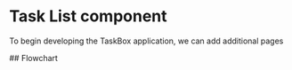 

<Meta of={taskList} />

# Task List component

To begin developing the TaskBox application, we can add additional pages

<Story of={MarkdownTaskList.PrivateMarkdownTlist} />
## Flowchart
<Story of={MermaidTaskList.PrivateMermaidTlist} />

